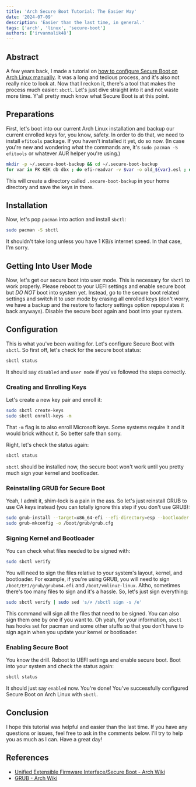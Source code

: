 ```yaml
---
title: 'Arch Secure Boot Tutorial: The Easier Way'
date: '2024-07-09'
description: 'Easier than the last time, in general.'
tags: ['arch', 'linux', 'secure-boot']
authors: ['irvanmalik48']
---
```


## Abstract

A few years back, I made a tutorial on [how to configure Secure Boot on Arch Linux manually](/blog/secure-boot-arch).
It was a long and tedious process, and it's also not really nice to look at.
Now that I reckon it, there's a tool that makes the process much easier: `sbctl`.
Let's just dive straight into it and not waste more time. Y'all pretty much know what Secure Boot is at this point.

## Preparations

First, let's boot into our current Arch Linux installation and backup our current enrolled keys for, you know, safety.
In order to do that, we need to install `efitools` package. If you haven't installed it yet, do so now. (In case you're
new and wondering what the commands are, it's `sudo pacman -S efitools` or whatever AUR helper you're using.)

```bash
mkdir -p ~/.secure-boot-backup && cd ~/.secure-boot-backup
for var in PK KEK db dbx ; do efi-readvar -v $var -o old_${var}.esl ; done
```

This will create a directory called `.secure-boot-backup` in your home directory and save the keys in there.

## Installation

Now, let's pop `pacman` into action and install `sbctl`:

```bash
sudo pacman -S sbctl
```

It shouldn't take long unless you have 1 KB/s internet speed. In that case, I'm sorry.

## Getting Into User Mode

Now, let's get our secure boot into user mode. This is necessary for `sbctl` to work properly.
Please reboot to your UEFI settings and enable secure boot but _DO NOT_ boot into system yet.
Instead, go to the secure boot related settings and switch it to user mode by erasing all enrolled keys (don't worry,
we have a backup and the restore to factory settings option repopulates it back anyways).
Disable the secure boot again and boot into your system.

## Configuration

This is what you've been waiting for. Let's configure Secure Boot with `sbctl`.
So first off, let's check for the secure boot status:

```bash
sbctl status
```

It should say `disabled` and `user mode` if you've followed the steps correctly.

### Creating and Enrolling Keys

Let's create a new key pair and enroll it:

```bash
sudo sbctl create-keys
sudo sbctl enroll-keys -m
```

That `-m` flag is to also enroll Microsoft keys. Some systems require it and it would brick without it.
So better safe than sorry.

Right, let's check the status again:

```bash
sbctl status
```

`sbctl` should be installed now, tho secure boot won't work until you pretty much sign your kernel and bootloader.

### Reinstalling GRUB for Secure Boot

Yeah, I admit it, shim-lock is a pain in the ass. So let's just reinstall GRUB to use CA keys instead (you can totally
ignore this step if you don't use GRUB):

```bash
sudo grub-install --target=x86_64-efi --efi-directory=esp --bootloader-id=GRUB --modules="tpm" --disable-shim-lock
sudo grub-mkconfig -o /boot/grub/grub.cfg
```

### Signing Kernel and Bootloader

You can check what files needed to be signed with:

```bash
sudo sbctl verify
```

You will need to sign the files relative to your system's layout, kernel, and bootloader.
For example, if you're using GRUB, you will need to sign `/boot/EFI/grub/grubx64.efi` and `/boot/vmlinuz-linux`.
Altho, sometimes there's too many files to sign and it's a hassle. So, let's just sign everything:

```bash
sudo sbctl verify | sudo sed 's/✗ /sbctl sign -s /e'
```

This command will sign all the files that need to be signed. You can also sign them one by one if you want to. Oh yeah,
for your information, `sbctl` has hooks set for pacman and some other stuffs so that you don't have to
sign again when you update your kernel or bootloader.

### Enabling Secure Boot

You know the drill. Reboot to UEFI settings and enable secure boot. Boot into your system and check the status again:

```bash
sbctl status
```

It should just say `enabled` now. You're done! You've successfully configured Secure Boot on Arch Linux with `sbctl`.

## Conclusion

I hope this tutorial was helpful and easier than the last time. If you have any questions or issues, feel free to ask
in the comments below. I'll try to help you as much as I can. Have a great day!

## References

- [Unified Extensible Firmware Interface/Secure Boot - Arch Wiki](https://wiki.archlinux.org/title/Unified_Extensible_Firmware_Interface/Secure_Boot)
- [GRUB - Arch Wiki](https://wiki.archlinux.org/title/GRUB)
